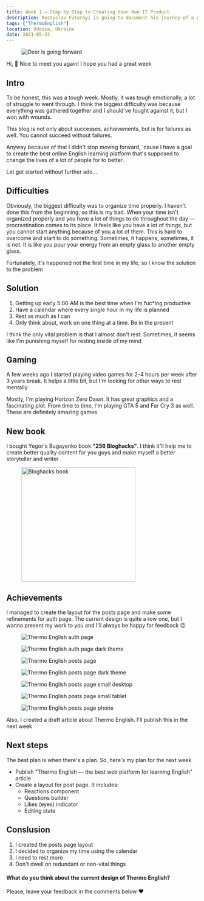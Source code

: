 ```yaml
---
title: Week 1 — Step by Step to Creating Your Own IT Product
description: Rostyslav Futornyi is going to document his journey of a person who's creating the best online English learning platform in the world. It is going to be called Thermo English
tags: ["ThermoEnglish"]
location: Odessa, Ukraine
date: 2021-05-23
---
```


<figure>
  <img src="/deer.jpeg" alt="Deer is going forward" />
</figure>

<Spacer />

Hi, 👋 Nice to meet you again! I hope you had a great week

## Intro

To be honest, this was a tough week. Mostly, it was tough emotionally, a lot of struggle to went through. I think the biggest difficulty was because everything was gathered together and I should've fought against it, but I won with wounds.

This blog is not only about successes, achievements, but is for failures as well. You cannot succeed without failures.

Anyway because of that I didn't stop moving forward, 'cause I have a goal to create the best online English learning platform that's supposed to change the lives of a lot of people for to better.

Let get started without further ado...

## Difficulties

Obviously, the biggest difficulty was to organize time properly. I haven't done this from the beginning, so this is my bad. When your time isn't organized properly and you have a lot of things to do throughout the day — procrastination comes to its place. It feels like you have a lot of things, but you cannot start anything because of you a lot of them. This is hard to overcome and start to do something. Sometimes, it happens, sometimes, it is not. It is like you pour your energy from an empty glass to another empty glass.

Fortunately, it's happened not the first time in my life, so I know the solution to the problem

## Solution

1. Getting up early 5:00 AM is the best time when I'm fuc\*ing productive
2. Have a calendar where every single hour in my life is planned
3. Rest as much as I can
4. Only think about, work on one thing at a time. Be in the present

I think the only vital problem is that I almost don't rest. Sometimes, it seems like I'm punishing myself for resting inside of my mind

## Gaming

A few weeks ago I started playing video games for 2-4 hours per week after 3 years break. It helps a little bit, but I'm looking for other ways to rest mentally

Mostly, I'm playing Horizon Zero Dawn. It has great graphics and a fascinating plot. From time to time, I'm playing GTA 5 and Far Cry 3 as well. These are definitely amazing games

## New book

I bought Yegor's Bugayenko book **"256 Bloghacks"**. I think it'll help me to create better quality content for you guys and make myself a better storyteller and writer

<Divider />

<figure>
  <img src="/256-bloghacks-book.png" alt="Bloghacks book" width="300" />
</figure>

## Achievements

I managed to create the layout for the posts page and make some refinements for auth page. The current design is quite a row one, but I wanna present my work to you and I'll always be happy for feedback 😉

<Spacer />

<figure>
  <img src="/auth-page.png" alt="Thermo English auth page" />
</figure>

<Spacer />

<figure>
  <img src="/auth-page-dark.png" alt="Thermo English auth page dark theme" />
</figure>

<Spacer />

<figure>
  <img src="/posts-page.png" alt="Thermo English posts page" />
</figure>

<Spacer />

<figure>
  <img src="/posts-page-dark.png" alt="Thermo English posts page dark theme" />
</figure>

<Spacer />

<figure>
  <img
    src="/posts-page-small-desktop.png"
    alt="Thermo English posts page small desktop"
  />
</figure>

<Spacer />

<figure>
  <img
    src="/posts-page-tablet.png"
    alt="Thermo English posts page small tablet"
  />
</figure>

<Spacer />

<figure>
  <img src="/posts-page-phone.png" alt="Thermo English posts page phone" />
</figure>

Also, I created a draft article about Thermo English. I'll publish this in the next week

## Next steps

The best plan is when there's a plan. So, here's my plan for the next week

- Publish "Thermo English — the best web platform for learning English" article
- Create a layout for post page. It includes:
  - Reactions component
  - Questions builder
  - Likes (eyes) indicator
  - Editing state

## Conslusion

1. I created the posts page layout
2. I decided to organize my time using the calendar
3. I need to rest more
4. Don't dwell on redundant or non-vital things

<Spacer />

#### What do you think about the current design of Thermo English?

Please, leave your feedback in the comments below ❤️

